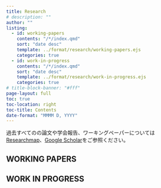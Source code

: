 ```yaml
---
title: Research
# description: ""
author: ""
listing:
  - id: working-papers
    contents: "/*/index.qmd"
    sort: "date desc"
    template: ../format/research/working-papers.ejs
    categories: true
  - id: work-in-progress
    contents: "/*/index.qmd"
    sort: "date desc"
    template: ../format/research/work-in-progress.ejs
    categories: true
# title-block-banner: "#fff"
page-layout: full
toc: true
toc-location: right
toc-title: Contents
date-format: "MMMM D, YYYY"
---
```


過去すべてのの論文や学会報告、ワーキングペーパーについては<a href="https://researchmap.jp/shingonitta">Researchmap</a>、<a href="https://scholar.google.co.jp/citations?hl=ja&user=QJx5LRgAAAAJ&view_op=list_works&gmla=AJ1KiT3hvOAOFgTV7rGvKzHIwy0qyY5lPe862Uq5SSls-1Tt3EnTkvvSXrLEslQnNdjYkRVhtOVdJu66YaqL1jKputV2N0djHaETFidZdATIsCSaiotekpjfOzk">Google Scholar</a>をご参照ください。

## WORKING PAPERS

:::{#working-papers}
:::

## WORK IN PROGRESS

:::{#work-in-progress}
:::
